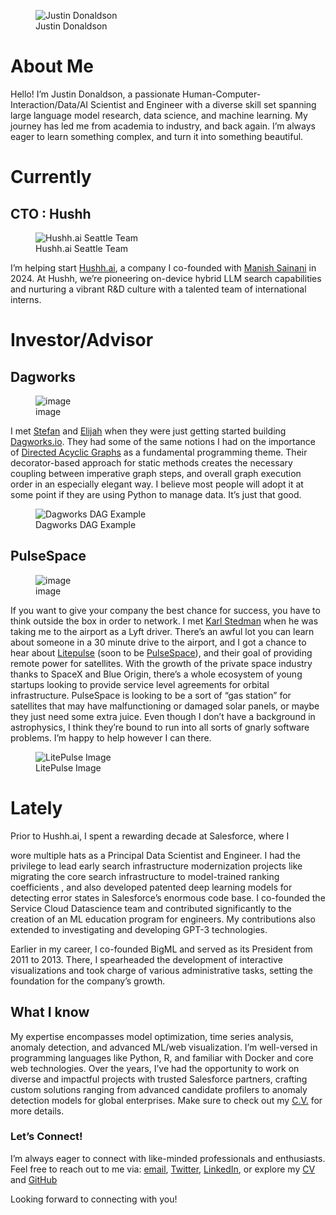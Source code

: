 

![Justin Donaldson](images/me.jpeg)

# About Me

Hello! I'm Justin Donaldson, a passionate Human-Computer-Interaction/Data/AI
Scientist and Engineer with a diverse skill set spanning large language model
research, data science, and machine learning. My journey has led me from
academia to industry, and back again.  I'm always eager to learn something
complex, and turn it into something beautiful.


# Currently

## CTO : Hushh

![Hushh.ai Seattle Team](images/hushh_ai.jpeg)

I'm helping start [Hushh.ai](http://www.hush.ai), a company I co-founded with
[Manish Sainani](https://www.linkedin.com/in/manishsainani/) in 2024. At Hushh,
we're pioneering on-device hybrid LLM search capabilities and nurturing a
vibrant R&D culture with a talented team of international interns.


# Investor/Advisor

## Dagworks
![image](images/stefan.jpeg)

I met [Stefan](https://www.linkedin.com/in/skrawczyk/) and
[Elijah](https://www.linkedin.com/in/elijahbenizzy/) when they were just
getting started building [Dagworks.io](https://www.dagworks.io/).  They had
some of the same notions I had on the importance of [Directed Acyclic
Graphs](https://en.wikipedia.org/wiki/Directed_acyclic_graph) as a fundamental
programming theme.  Their decorator-based approach for static methods creates
the necessary coupling between imperative graph steps, and overall graph
execution order in an especially elegant way.  I believe most people will adopt
it at some point if they are using Python to manage data.  It's just that good.

![Dagworks DAG Example](https://www.dagworks.io/lineage_view.png)


## PulseSpace
![image](images/karl.jpeg)

If you want to give your company the best chance for success, you have to think
outside the box in order to network.  I met [Karl
Stedman](https://www.linkedin.com/in/thekarlstedman/) when he was taking me to
the airport as a Lyft driver.  There's an awful lot you can learn about someone
in a 30 minute drive to the airport, and I got a chance to hear about
[Litepulse](https://www.litepulse.com/) (soon to be
[PulseSpace](https://pulsespace.com/)), and their goal of providing remote
power for satellites.  With the growth of the private space industry thanks to
SpaceX and Blue Origin, there's a whole ecosystem of young startups looking to
provide service level agreements for orbital infrastructure.  PulseSpace is
looking to be a sort of "gas station" for satellites that may have
malfunctioning or damaged solar panels, or maybe they just need some extra
juice.  Even though I don't have a background in astrophysics, I think they're
bound to run into all sorts of gnarly software problems.  I'm happy to help
however I can there.

![LitePulse Image](https://static.wixstatic.com/media/581152_d1fa99b059f446ec819742500e0458e1~mv2.png/v1/fill/w_2123,h_729,al_c,q_90,enc_auto/581152_d1fa99b059f446ec819742500e0458e1~mv2.png)

# Lately
Prior to Hushh.ai, I spent a rewarding decade at Salesforce, where I

wore multiple hats as a Principal Data Scientist and Engineer. I had the
privilege to lead early search infrastructure modernization projects like
migrating the core search infrastructure to model-trained ranking coefficients
, and also developed patented deep learning models for detecting error states
in Salesforce's enormous code base. I co-founded the Service Cloud Datascience
team and contributed significantly to the creation of an ML education program
for engineers. My contributions also extended to investigating and developing
GPT-3 technologies.

Earlier in my career, I co-founded BigML and served as its President from
2011 to 2013. There, I spearheaded the development of interactive
visualizations and took charge of various administrative tasks, setting the
foundation for the company's growth.

## What I know

My expertise encompasses model optimization, time series analysis, anomaly
detection, and advanced ML/web visualization. I'm well-versed in programming
languages like Python, R, and familiar with Docker and core web technologies.
Over the years, I've had the opportunity to work on diverse and impactful
projects with trusted Salesforce partners, crafting custom solutions ranging
from advanced candidate profilers to anomaly detection models for global
enterprises.  Make sure to check out my [C.V.](cv.qmd) for more details.


### Let's Connect!

I'm always eager to connect with like-minded professionals and enthusiasts.
Feel free to reach out to me via:
[email](mailto:jjd@jjd.io),
[Twitter](https://twitter.com/omgjjd),
[LinkedIn](https://www.linkedin.com/in/jjustindonaldson/), or explore my
[CV](http://jdonaldson.github.io/cv) and
[GitHub](https://www.github.com/jdonaldson)

Looking forward to connecting with you!
